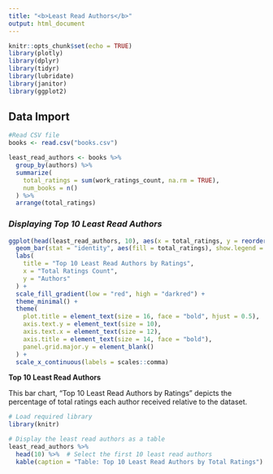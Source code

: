 ```yaml
---
title: "<b>Least Read Authors</b>"
output: html_document
---
```


```r
knitr::opts_chunk$set(echo = TRUE)
library(plotly)
library(dplyr)
library(tidyr)
library(lubridate)
library(janitor)
library(ggplot2)
```

## Data Import
```r
#Read CSV file 
books <- read.csv("books.csv")
```

```r
least_read_authors <- books %>%
  group_by(authors) %>%
  summarize(
    total_ratings = sum(work_ratings_count, na.rm = TRUE), 
    num_books = n() 
  ) %>%
  arrange(total_ratings) 

```

### *Displaying  Top 10 Least Read Authors*

```r
ggplot(head(least_read_authors, 10), aes(x = total_ratings, y = reorder(authors, total_ratings))) +
  geom_bar(stat = "identity", aes(fill = total_ratings), show.legend = FALSE) +
  labs(
    title = "Top 10 Least Read Authors by Ratings",
    x = "Total Ratings Count",
    y = "Authors"
  ) +
  scale_fill_gradient(low = "red", high = "darkred") +
  theme_minimal() +
  theme(
    plot.title = element_text(size = 16, face = "bold", hjust = 0.5),  
    axis.text.y = element_text(size = 10),
    axis.text.x = element_text(size = 12),
    axis.title = element_text(size = 14, face = "bold"), 
    panel.grid.major.y = element_blank() 
  ) +
  scale_x_continuous(labels = scales::comma)
```

**Top 10 Least Read Authors**


This bar chart, "Top 10 Least Read Authors by Ratings" depicts the percentage of total ratings each author received relative to the dataset.

```r
# Load required library
library(knitr)

# Display the least read authors as a table
least_read_authors %>%
  head(10) %>%  # Select the first 10 least read authors
  kable(caption = "Table: Top 10 Least Read Authors by Total Ratings")

```


